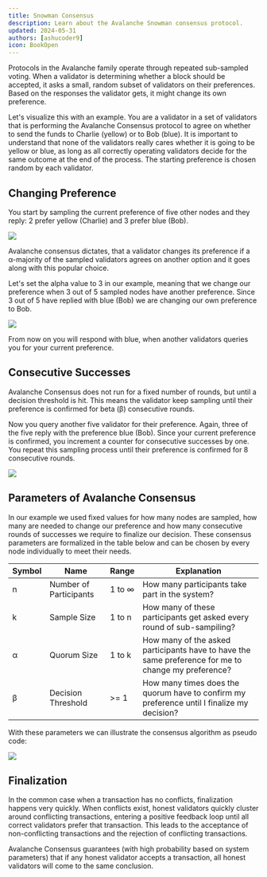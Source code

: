 ```yaml
---
title: Snowman Consensus
description: Learn about the Avalanche Snowman consensus protocol.
updated: 2024-05-31
authors: [ashucoder9]
icon: BookOpen
---
```


Protocols in the Avalanche family operate through repeated sub-sampled voting. When a validator is determining whether a block should be accepted, it asks a small, random subset of validators on their preferences. Based on the responses the validator gets, it might change its own preference.

Let's visualize this with an example. You are a validator in a set of validators that is performing the Avalanche Consensus protocol to agree on whether to send the funds to Charlie (yellow) or to Bob (blue). It is important to understand that none of the validators really cares whether it is going to be yellow or blue, as long as all correctly operating validators decide for the same outcome at the end of the process. The starting preference is chosen random by each validator.

## Changing Preference

You start by sampling the current preference of five other nodes and they reply: 2 prefer yellow (Charlie) and 3 prefer blue (Bob). 

![](/course-images/avalanche-fundamentals/5.png)

Avalanche consensus dictates, that a validator changes its preference if a α-majority of the sampled validators agrees on another option and it goes along with this popular choice. 

Let's set the alpha value to 3 in our example, meaning that we change our preference when 3 out of 5 sampled nodes have another preference. Since 3 out of 5 have replied with blue (Bob) we are changing our own preference to Bob. 

![](/course-images/avalanche-fundamentals/6.png)

From now on you will respond with blue, when another validators queries you for your current preference. 

## Consecutive Successes

Avalanche Consensus does not run for a fixed number of rounds, but until a decision threshold is hit. This means the validator keep sampling until their preference is confirmed for beta (β) consecutive rounds.

Now you query another five validator for their preference. Again, three of the five reply with the preference blue (Bob). Since your current preference is confirmed, you increment a counter for consecutive successes by one. You repeat this sampling process until their preference is confirmed for 8 consecutive rounds. 

![](/course-images/avalanche-fundamentals/7.png)

## Parameters of Avalanche Consensus

In our example we used fixed values for how many nodes are sampled, how many are needed to change our preference and how many consecutive rounds of successes we require to finalize our decision. These consensus parameters are formalized in the table below and can be chosen by every node individually to meet their needs.

|Symbol|Name|Range|Explanation|
|---|---|---|---|
|n  |Number of Participants|1 to ∞|How many participants take part in the system?|
|k  |Sample Size|1 to n|How many of these participants get asked every round of sub-sampiling?|
|α  |Quorum Size|1 to k|How many of the asked participants have to have the same preference for me to change my preference?|
|β  |Decision Threshold|>= 1|How many times does the quorum have to confirm my preference until I finalize my decision?|

With these parameters we can illustrate the consensus algorithm as pseudo code:

![](/course-images/avalanche-fundamentals/8.png)

## Finalization

In the common case when a transaction has no conflicts, finalization happens very quickly. When conflicts exist, honest validators quickly cluster around conflicting transactions, entering a positive feedback loop until all correct validators prefer that transaction. This leads to the acceptance of non-conflicting transactions and the rejection of conflicting transactions.

Avalanche Consensus guarantees (with high probability based on system parameters) that if any honest validator accepts a transaction, all honest validators will come to the same conclusion.
